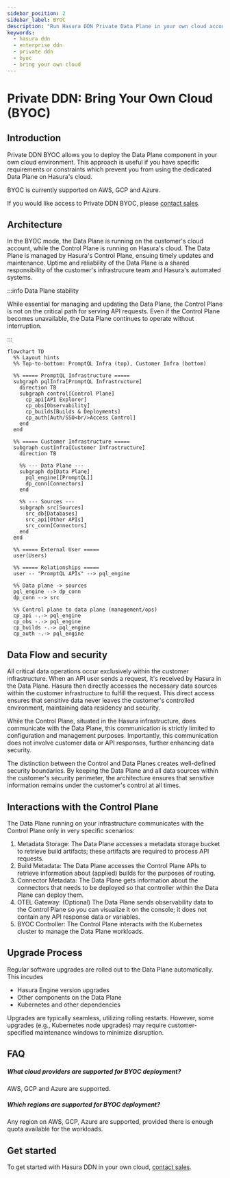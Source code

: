 ```yaml
---
sidebar_position: 2
sidebar_label: BYOC
description: "Run Hasura DDN Private Data Plane in your own cloud account, get all managed Data Plane benefits"
keywords:
  - hasura ddn
  - enterprise ddn
  - private ddn
  - byoc
  - bring your own cloud
---
```



# Private DDN: Bring Your Own Cloud (BYOC)

## Introduction

Private DDN BYOC allows you to deploy the Data Plane component in your own cloud environment. This approach is useful if
you have specific requirements or constraints which prevent you from using the dedicated Data Plane on Hasura's cloud.

BYOC is currently supported on AWS, GCP and Azure.

If you would like access to Private DDN BYOC, please [contact sales](https://hasura.io/contact-us).

## Architecture

In the BYOC mode, the Data Plane is running on the customer's cloud account, while the Control Plane is running on
Hasura's cloud. The Data Plane is managed by Hasura's Control Plane, ensuing timely updates and maintenance. Uptime and
reliability of the Data Plane is a shared responsibility of the customer's infrastrucure team and Hasura's automated
systems.

:::info Data Plane stability

While essential for managing and updating the Data Plane, the Control Plane is not on the critical path for serving API
requests. Even if the Control Plane becomes unavailable, the Data Plane continues to operate without interruption.

:::

```mermaid
flowchart TD
  %% Layout hints
  %% Top-to-bottom: PromptQL Infra (top), Customer Infra (bottom)

  %% ===== PromptQL Infrastructure =====
  subgraph pqlInfra[PromptQL Infrastructure]
    direction TB
    subgraph control[Control Plane]
      cp_api[API Explorer]
      cp_obs[Observability]
      cp_builds[Builds & Deployments]
      cp_auth[Auth/SSO<br/>Access Control]
    end
  end

  %% ===== Customer Infrastructure =====
  subgraph custInfra[Customer Infrastructure]
    direction TB

    %% --- Data Plane ---
    subgraph dp[Data Plane]
      pql_engine[[PromptQL]]
      dp_conn[Connectors]
    end

    %% --- Sources ---
    subgraph src[Sources]
      src_db[Databases]
      src_api[Other APIs]
      src_conn[Connectors]
    end
  end

  %% ===== External User =====
  user(Users)

  %% ===== Relationships =====
  user -- "PromptQL APIs" --> pql_engine

  %% Data plane -> sources
  pql_engine --> dp_conn
  dp_conn --> src

  %% Control plane to data plane (management/ops)
  cp_api -.-> pql_engine
  cp_obs -.-> pql_engine
  cp_builds -.-> pql_engine
  cp_auth -.-> pql_engine
```

## Data Flow and security

All critical data operations occur exclusively within the customer infrastructure. When an API user sends a request,
it's received by Hasura in the Data Plane. Hasura then directly accesses the necessary data sources within the customer
infrastructure to fulfill the request. This direct access ensures that sensitive data never leaves the customer's
controlled environment, maintaining data residency and security.

While the Control Plane, situated in the Hasura infrastructure, does communicate with the Data Plane, this communication
is strictly limited to configuration and management purposes. Importantly, this communication does not involve customer
data or API responses, further enhancing data security.

The distinction between the Control and Data Planes creates well-defined security boundaries. By keeping the Data Plane
and all data sources within the customer's security perimeter, the architecture ensures that sensitive information
remains under the customer's control at all times.

## Interactions with the Control Plane

The Data Plane running on your infrastructure communicates with the Control Plane only in very specific scenarios:

1. Metadata Storage: The Data Plane accesses a metadata storage bucket to retrieve build artifacts; these artifacts are
   required to process API requests.
2. Build Metadata: The Data Plane accesses the Control Plane APIs to retrieve information about (applied) builds for the
   purposes of routing.
3. Connector Metadata: The Data Plane gets information about the connectors that needs to be deployed so that controller
   within the Data Plane can deploy them.
4. OTEL Gateway: (Optional) The Data Plane sends observability data to the Control Plane so you can visualize it on the
   console; it does not contain any API response data or variables.
5. BYOC Controller: The Control Plane interacts with the Kubernetes cluster to manage the Data Plane workloads.

<Thumbnail
  src="/img/deployment/private_ddn_byoc_detailed.png"
  alt="Detailed architecture diagram for Private DDN BYOC"
/>

## Upgrade Process

Regular software upgrades are rolled out to the Data Plane automatically. This incudes

- Hasura Engine version upgrades
- Other components on the Data Plane
- Kubernetes and other dependencies

Upgrades are typically seamless, utilizing rolling restarts. However, some upgrades (e.g., Kubernetes node upgrades) may
require customer-specified maintenance windows to minimize disruption.

## FAQ

##### What cloud providers are supported for BYOC deployment?

AWS, GCP and Azure are supported.

##### Which regions are supported for BYOC deployment?

Any region on AWS, GCP, Azure are supported, provided there is enough quota available for the workloads.

## Get started

To get started with Hasura DDN in your own cloud, [contact sales](https://hasura.io/contact-us).
